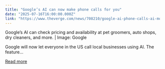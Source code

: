 ```yaml
---
title: "Google’s AI can now make phone calls for you"
date: "2025-07-16T16:00:00.000Z"
link: "https://www.theverge.com/news/708210/google-ai-phone-calls-ai-mode-gemini-upgrade"
---
```


Google’s AI can check pricing and availability at pet groomers, auto shops, dry cleaners, and more. | Image: Google	

Google will now let everyone in the US call local businesses using AI. The feature...

[Read more](https://www.theverge.com/news/708210/google-ai-phone-calls-ai-mode-gemini-upgrade)
